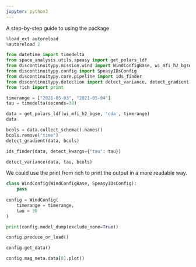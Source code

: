 ```yaml
---
jupyter: python3
---
```


A step-by-step guide to using the package

```python
%load_ext autoreload
%autoreload 2
```

```python
from datetime import timedelta
from space_analysis.utils.speasy import get_polars_ldf
from discontinuitypy.mission.wind import WindConfigBase, wi_mfi_h2_bgse
from discontinuitypy.config import SpeasyIDsConfig
from discontinuitypy.core.pipeline import ids_finder
from discontinuitypy.detection import detect_variance, detect_gradient
from rich import print
```

```python
timerange = ["2021-05-03", "2021-05-04"]
tau = timedelta(seconds=30)
```

```python
data = get_polars_ldf(wi_mfi_h2_bgse, 'cda', timerange)
data
```

```python
bcols = data.collect_schema().names()
bcols.remove("time")
detect_gradient(data, bcols)
```

```python
ids_finder(data, detect_kwargs={"tau": tau})
```

```python
detect_variance(data, tau, bcols)
```

We could use the print from rich to print the output in a more readable way.

```python
class WindConfig(WindConfigBase, SpeasyIDsConfig):
    pass
    
config = WindConfig(
    timerange = timerange,
    tau = 30
)
```

```python
print(config.model_dump(exclude_none=True))
```

```python
config.produce_or_load()
```

```python
config.get_data()
```

```python
config.mag_meta.data[0].plot()
```

